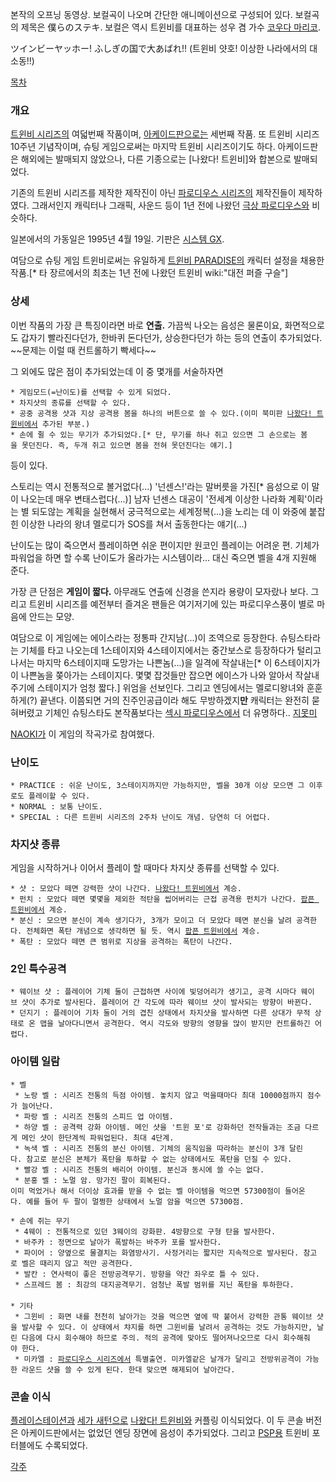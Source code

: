 {{{#!html
<object width="480" height="385"><param name="movie" value="http://www.youtube.com/v/F4DP4UtdGF8?fs=1&amp;hl=ko_KR"></param><param name="allowFullScreen" value="true"></param><param name="allowscriptaccess" value="always"></param><embed src="http://www.youtube.com/v/F4DP4UtdGF8?fs=1&amp;hl=ko_KR" type="application/x-shockwave-flash" allowscriptaccess="always" allowfullscreen="true" width="480" height="385"></embed></object>
}}}
본작의 오프닝 동영상. 보컬곡이 나오며 간단한 애니메이션으로 구성되어 있다. 보컬곡의 제목은 僕らのステキ. 보컬은 역시 트윈비를 대표하는 성우 겸 가수 [[코우다 마리코]].

ツインビーヤッホー! ふしぎの国で大あばれ!!
(트윈비 얏호! 이상한 나라에서의 대소동!!)

[[목차]]

=== 개요 ===
[[트윈비 시리즈]]의 여덟번째 작품이며, [[아케이드]]판으로는 세번째 작품. 또 트윈비 시리즈 10주년 기념작이며, 슈팅 게임으로써는 마지막 트윈비 시리즈이기도 하다. 아케이드판은 해외에는 발매되지 않았으나, 다른 기종으로는 [나왔다! 트윈비]와 합본으로 발매되었다. 

기존의 트윈비 시리즈를 제작한 제작진이 아닌 [[파로디우스 시리즈]]의 제작진들이 제작하였다. 그래서인지 캐릭터나 그래픽, 사운드 등이 1년 전에 나왔던 [[극상 파로디우스]]와 비슷하다.

일본에서의 가동일은 1995년 4월 19일. 기판은 [[시스템 GX]].

여담으로 슈팅 게임 트윈비로써는 유일하게 [[트윈비 PARADISE]]의 캐릭터 설정을 채용한 작품.[* 타 장르에서의 최초는 1년 전에 나왔던 트윈비 wiki:"대전 퍼즐 구슬"]

=== 상세 ===
이번 작품의 가장 큰 특징이라면 바로 '''연출.''' 가끔씩 나오는 음성은 물론이요, 화면적으로도 갑자기 빨라진다던가, 한바퀴 돈다던가, 상승한다던가 하는 등의 연출이 추가되었다. ~~문제는 이럴 때 컨트롤하기 빡세다~~

그 외에도 많은 점이 추가되었는데 이 중 몇개를 서술하자면
 * 게임모드(=난이도)를 선택할 수 있게 되었다.
 * 차지샷의 종류를 선택할 수 있다.
 * 공중 공격용 샷과 지상 공격용 봄을 하나의 버튼으로 쓸 수 있다.(이미 북미판 [[나왔다! 트윈비]]에서 추가된 부분.)
 * 손에 쥘 수 있는 무기가 추가되었다.[* 단, 무기를 하나 쥐고 있으면 그 손으로는 봄을 못던진다. 즉, 두개 쥐고 있으면 봄을 전혀 못던진다는 얘기.]
등이 있다.

스토리는 역시 전통적으로 볼거없다(...) '넌센스!'라는 말버릇을 가진[* 음성으로 이 말이 나오는데 매우 변태스럽다(...)] 남자 넌센스 대공이 '전세계 이상한 나라화 계획'이라는 별 되도않는 계획을 실현해서 궁극적으로는 세계정복(...)을 노리는 데 이 와중에 붙잡힌 이상한 나라의 왕녀 멜로디가 SOS를 쳐서 출동한다는 얘기(...)

난이도는 많이 죽으면서 플레이하면 쉬운 편이지만 원코인 플레이는 어려운 편. 기체가 파워업을 하면 할 수록 난이도가 올라가는 시스템이라... 대신 죽으면 벨을 4개 지원해 준다.

가장 큰 단점은 '''게임이 짧다.''' 아무래도 연출에 신경을 쓴지라 용량이 모자랐나 보다. 그리고 트윈비 시리즈를 예전부터 즐겨온 팬들은 여기저기에 있는 파로디우스풍이 별로 마음에 안드는 모양.

여담으로 이 게임에는 에이스라는 정통파 간지남(...)이 조역으로 등장한다. 슈팅스타라는 기체를 타고 나오는데 1스테이지와 4스테이지에서는 중간보스로 등장하다가 털리고 나서는 마지막 6스테이지때 도망가는 나쁜놈(...)을 일격에 작살내는[* 이 6스테이지가 이 나쁜놈을 쫒아가는 스테이지다. 몇몇 잡것들만 잡으면 에이스가 나와 알아서 작살내주기에 스테이지가 엄청 짧다.] 위엄을 선보인다. 그리고 엔딩에서는 멜로디왕녀와 훈훈하게(?) 끝낸다. 이쯤되면 거의 진주인공급이라 해도 무방하겠지'''만''' 캐릭터는 완전히 묻혀버렸고 기체인 슈팅스타도 본작품보다는 [[섹시 파로디우스]]에서 더 유명하다.. [[지못미]]

[[NAOKI]]가 이 게임의 작곡가로 참여했다.

=== 난이도 ===
 * PRACTICE : 쉬운 난이도, 3스테이지까지만 가능하지만, 벨을 30개 이상 모으면 그 이후로도 플레이할 수 있다.
 * NORMAL : 보통 난이도.
 * SPECIAL : 다른 트윈비 시리즈의 2주차 난이도 개념. 당연히 더 어렵다.

=== 차지샷 종류 ===
게임을 시작하거나 이어서 플레이 할 때마다 차지샷 종류를 선택할 수 있다. 
 * 샷 : 모았다 떼면 강력한 샷이 나간다. [[나왔다! 트윈비]]에서 계승.
 * 펀치 : 모았다 떼면 몇몇을 제외한 적탄을 씹어버리는 근접 공격용 펀치가 나간다. [[팝픈 트윈비]]에서 계승.
 * 분신 : 모으면 분신이 계속 생기다가, 3개가 모이고 더 모았다 떼면 분신을 날려 공격한다. 전체화면 폭탄 개념으로 생각하면 될 듯. 역시 [[팝픈 트윈비]]에서 계승.
 * 폭탄 : 모았다 떼면 큰 범위로 지상을 공격하는 폭탄이 나간다.

=== 2인 특수공격 ===
 * 웨이브 샷 : 플레이어 기체 둘이 근접하면 사이에 빛덩어리가 생기고, 공격 시마다 웨이브 샷이 추가로 발사된다. 플레이어 간 각도에 따라 웨이브 샷이 발사되는 방향이 바뀐다. 
 * 던지기 : 플레이어 기차 둘이 거의 겹친 상태에서 차지샷을 발사하면 다른 상대가 무적 상태로 온 맵을 날아다니면서 공격한다. 역시 각도와 방향의 영향을 많이 받지만 컨트롤하긴 어렵다. 

=== 아이템 일람 ===
 * 벨
  * 노랑 벨 : 시리즈 전통의 득점 아이템. 놓치지 않고 먹을때마다 최대 10000점까지 점수가 늘어난다.
  * 파랑 벨 : 시리즈 전통의 스피드 업 아이템.
  * 하양 벨 : 공격력 강화 아이템. 메인 샷을 '트윈 포'로 강화하던 전작들과는 조금 다르게 메인 샷이 한단계씩 파워업된다. 최대 4단계.
  * 녹색 벨 : 시리즈 전통의 분신 아이템. 기체의 움직임을 따라하는 분신이 3개 달린다. 참고로 분신은 본체가 폭탄을 투하할 수 없는 상태에서도 폭탄을 던질 수 있다.
  * 빨강 벨 : 시리즈 전통의 배리어 아이템. 분신과 동시에 쓸 수는 없다.
  * 분홍 벨 : 노멀 암. 망가진 팔이 회복된다.
 이미 먹었거나 해서 더이상 효과를 받을 수 없는 벨 아이템을 먹으면 57300점이 들어온다. 예를 들어 두 팔이 멀쩡한 상태에서 노멀 암을 먹으면 57300점.

 * 손에 쥐는 무기
  * 4웨이 : 전통적으로 있던 3웨이의 강화판. 4방향으로 구형 탄을 발사한다.
  * 바주카 : 정면으로 날아가 폭발하는 바주카 포를 발사한다.
  * 파이어 : 양옆으로 물결치는 화염방사기. 사정거리는 짧지만 지속적으로 발사된다. 참고로 벨은 때리지 않고 적만 공격한다.
  * 발칸 : 연사력이 좋은 전방공격무기. 방향을 약간 좌우로 틀 수 있다.
  * 스프레드 봄 : 최강의 대지공격무기. 엄청난 폭발 범위를 지닌 폭탄을 투하한다.
 
 * 기타
  * 그윈비 : 화면 내를 천천히 날아가는 것을 먹으면 옆에 딱 붙어서 강력한 관통 웨이브 샷을 발사할 수 있다. 이 상태에서 챠지를 하면 그윈비를 날려서 공격하는 것도 가능하지만, 날린 다음에 다시 회수해야 하므로 주의. 적의 공격에 맞아도 떨어져나오므로 다시 회수해줘야 한다.
  * 미카엘 : [[파로디우스 시리즈]]에서 특별출연. 미카엘같은 날개가 달리고 전방위공격이 가능한 라운드 샷을 쓸 수 있게 된다. 한대 맞으면 해제되어 날아간다.

=== 콘솔 이식 ===
[[플레이스테이션]]과 [[세가 새턴]]으로 [[나왔다! 트윈비]]와 커플링 이식되었다. 이 두 콘솔 버전은 아케이드판에서는 없었던 엔딩 장면에 음성이 추가되었다.
그리고 [[PSP]]용 트윈비 포터블에도 수록되었다.

[[각주]]
